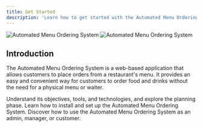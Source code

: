 ```yaml
---
title: Get Started
description: 'Learn how to get started with the Automated Menu Ordering System.'
---
```


<img
  className="block dark:hidden"
  src="./images/automated_menu_ordering_system.png"
  alt="Automated Menu Ordering System"
/>
<img
  className="hidden dark:block"
  src="./images/automated_menu_ordering_system.png"
  alt="Automated Menu Ordering System"
/>

## Introduction

The Automated Menu Ordering System is a web-based application that allows customers to place orders from a restaurant's menu. It provides an easy and convenient way for customers to order food and drinks without the need for a physical menu or waiter.

<CardGroup>
    <Card
        title="Proposed Documentation"
        href="proposed-documentation"
    >
    Understand its objectives, tools, and technologies, and explore the planning phase.
    </Card>
    <Card
        title="Installation Guide"
        href="installation-guide"
    >
    Learn how to install and set up the Automated Menu Ordering System.
    </Card>
    <Card
        title="User Guide"
        href="user-guide"
    >
    Discover how to use the Automated Menu Ordering System as an admin, manager, or customer.
    </Card>
</CardGroup>